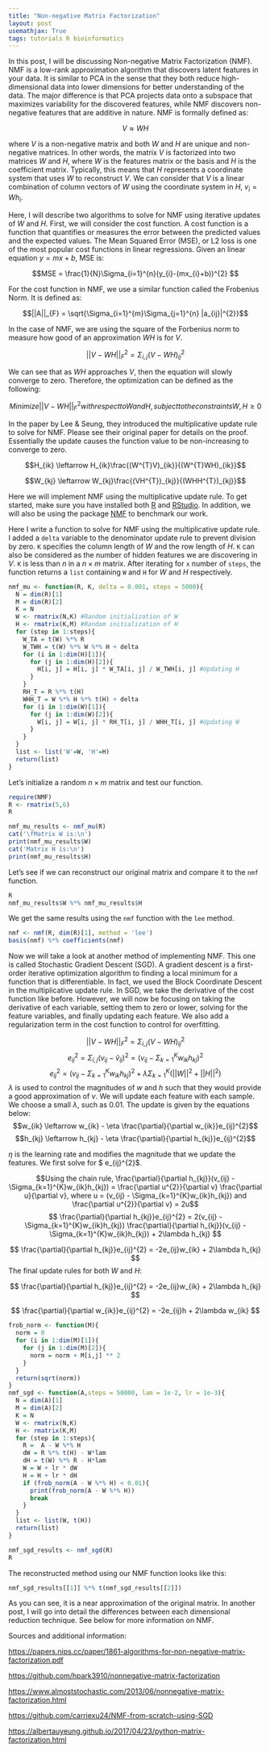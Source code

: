 ```yaml
---
title: "Non-negative Matrix Factorization"
layout: post
usemathjax: True
tags: tutorials R bioinformatics
---
```


In this post, I will be discussing Non-negative Matrix Factorization (NMF). NMF is a low-rank approximation algorithm that discovers latent features in your data. It is similar to PCA in the sense that they both reduce high-dimensional data into lower dimensions for better understanding of the data. The major difference is that PCA projects data onto a subspace that maximizes variability for the discovered features, while NMF discovers non-negative features that are additive in nature. NMF is formally defined as:

$$V \approx WH$$

where $V$ is a non-negative matrix and both $W$ and $H$ are unique and non-negative matrices. In other words, the matrix $V$ is factorized into two matrices $W$ and $H$, where $W$ is the features matrix or the basis and $H$ is the coefficient matrix. Typically, this means that $H$ represents a coordinate system that uses $W$ to reconstruct $V$. We can consider that $V$ is a linear combination of column vectors of $W$ using the coordinate system in $H$, $v_{i} = Wh_{i}$.

Here, I will describe two algorithms to solve for NMF using iterative updates of $W$ and $H$. First, we will consider the cost function. A cost function is a function that quantifies or measures the error between the predicted values and the expected values. The Mean Squared Error (MSE), or L2 loss is one of the most popular cost functions in linear regressions. Given an linear equation $y = mx + b$, MSE is:

$$MSE = \frac{1}{N}\Sigma_{i=1}^{n}(y_{i}-(mx_{i}+b))^{2} $$

For the cost function in NMF, we use a similar function called the Frobenius Norm. It is defined as:

$$||A||_{F} = \sqrt{\Sigma_{i=1}^{m}\Sigma_{j=1}^{n} |a_{ij}|^{2}}$$

In the case of NMF, we are using the square of the Forbenius norm to measure how good of an approximation $WH$ is for $V$.

$$||V - WH||_{F}^{2} = \Sigma_{i,j}(V - WH)^{2}_{ij}$$

We can see that as $WH$ approaches $V$, then the equation will slowly converge to zero. Therefore, the optimization can be defined as the following:

$$Minimize ||V - WH||_{F}^{2} with respect to W and H, subject to the constraints W,H \ge 0$$

In the paper by Lee & Seung, they introduced the multiplicative update rule to solve for NMF. Please see their original paper for details on the proof. Essentially the update causes the function value to be non-increasing to converge to zero.

$$H_{ik} \leftarrow H_{ik}\frac{(W^{T}V)_{ik}}{(W^{T}WH)_{ik}}$$

$$W_{kj} \leftarrow W_{kj}\frac{(VH^{T})_{kj}}{(WHH^{T})_{kj}}$$

Here we will implement NMF using the multiplicative update rule. To get started, make sure you have installed both [R](https://www.r-project.org/) and [RStudio](https://rstudio.com/). In addition, we will also be using the package [NMF](https://cran.r-project.org/web/packages/NMF/index.html) to benchmark our work. 

Here I write a function to solve for NMF using the multiplicative update rule. I added a `delta` variable to the denominator update rule to prevent division by zero. `K` specifies the column length of $W$ and the row length of $H$. `K` can also be considered as the number of hidden features we are discovering in $V$. `K` is less than $n$ in a $n \times m$ matrix. After iterating for `x` number of `steps`, the function returns a `list` containing `W` and `H` for $W$ and $H$ respectively. 

```r
nmf_mu <- function(R, K, delta = 0.001, steps = 5000){
  N = dim(R)[1]
  M = dim(R)[2]
  K = N
  W <- rmatrix(N,K) #Random initialization of W
  H <- rmatrix(K,M) #Random initialization of H
  for (step in 1:steps){
    W_TA = t(W) %*% R
    W_TWH = t(W) %*% W %*% H + delta
    for (i in 1:dim(H)[1]){
      for (j in 1:dim(H)[2]){
        H[i, j] = H[i, j] * W_TA[i, j] / W_TWH[i, j] #Updating H
      }
    }
    RH_T = R %*% t(H)
    WHH_T = W %*% H %*% t(H) + delta
    for (i in 1:dim(W)[1]){
      for (j in 1:dim(W)[2]){
        W[i, j] = W[i, j] * RH_T[i, j] / WHH_T[i, j] #Updating W
      }
    }
  }
  list <- list('W'=W, 'H'=H)
  return(list)
}
```

Let's initialize a random $n \times m$ matrix and test our function.
```r
require(NMF)
R <- rmatrix(5,6)
R
```

```R
nmf_mu_results <- nmf_mu(R)
cat('\fMatrix W is:\n')
print(nmf_mu_results$W)
cat('Matrix H is:\n')
print(nmf_mu_results$H)
```

Let's see if we can reconstruct our original matrix and compare it to the `nmf` function.
```r
R
nmf_mu_results$W %*% nmf_mu_results$H
```
We get the same results using the `nmf` function with the `lee` method. 
```r
nmf <- nmf(R, dim(R)[1], method = 'lee')
basis(nmf) %*% coefficients(nmf)
```

Now we will take a look at another method of implementing NMF. This one is called Stochastic Gradient Descent (SGD). A gradient descent is a first-order iterative optimization algorithm to finding a local minimum for a function that is differentiable. In fact, we used the Block Coordinate Descent in the multiplicative update rule. In SGD, we take the derivative of the cost function like before. However, we will now be focusing on taking the derivative of each variable, setting them to zero or lower, solving for the feature variables, and finally updating each feature. We also add a regularization term in the cost function to control for overfitting. 

$$||V - WH||_{F}^{2} = \Sigma_{i,j}(V - WH)^{2}_{ij}$$
$$e_{ij}^{2} = \Sigma_{i,j}(v_{ij}- \hat v_{ij})^{2} = (v_{ij} - \Sigma_{k=1}^{K}w_{ik}h_{kj})^{2}$$
$$e_{ij}^{2}  = (v_{ij} - \Sigma_{k=1}^{K}w_{ik}h_{kj})^{2} + \lambda\Sigma_{k=1}^{K}(||W||^{2} + ||H||^{2})$$
$\lambda$ is used to control the magnitudes of $w$ and $h$ such that they would provide a good approximation of $v$. We will update each feature with each sample. We choose a small $\lambda$, such as 0.01. The update is given by the equations below:
$$w_{ik} \leftarrow w_{ik} - \eta \frac{\partial}{\partial w_{ik}}e_{ij}^{2}$$
$$h_{kj} \leftarrow h_{kj} - \eta \frac{\partial}{\partial h_{kj}}e_{ij}^{2}$$

$\eta$ is the learning rate and modifies the magnitude that we update the features. We first solve for $ \frac{\partial}{\partial h_{kj}}e_{ij}^{2}$.

$$Using the chain rule, \frac{\partial}{\partial h_{kj}}(v_{ij} - \Sigma_{k=1}^{K}w_{ik}h_{kj}) = \frac{\partial u^{2}}{\partial v} \frac{\partial u}{\partial v}, where u = (v_{ij} - \Sigma_{k=1}^{K}w_{ik}h_{kj}) and \frac{\partial u^{2}}{\partial v} = 2u$$
$$ \frac{\partial}{\partial h_{kj}}e_{ij}^{2} = 2(v_{ij} - \Sigma_{k=1}^{K}w_{ik}h_{kj}) \frac{\partial}{\partial h_{kj}}(v_{ij} - \Sigma_{k=1}^{K}w_{ik}h_{kj}) + 2\lambda h_{kj} $$

$$ \frac{\partial}{\partial h_{kj}}e_{ij}^{2} = -2e_{ij}w_{ik} + 2\lambda h_{kj} $$
The final update rules for both $W$ and $H$:

$$ \frac{\partial}{\partial h_{kj}}e_{ij}^{2} = -2e_{ij}w_{ik} + 2\lambda h_{kj} $$

$$ \frac{\partial}{\partial w_{ik}}e_{ij}^{2} = -2e_{ij}h + 2\lambda w_{ik} $$

```r
frob_norm <- function(M){
  norm = 0
  for (i in 1:dim(M)[1]){
    for (j in 1:dim(M)[2]){
      norm = norm + M[i,j] ** 2
    }
  }
  return(sqrt(norm))
}
nmf_sgd <- function(A,steps = 50000, lam = 1e-2, lr = 1e-3){
  N = dim(A)[1]
  M = dim(A)[2]
  K = N
  W <- rmatrix(N,K)
  H <- rmatrix(K,M)
  for (step in 1:steps){
    R =  A - W %*% H 
    dW = R %*% t(H) - W*lam
    dH = t(W) %*% R - H*lam
    W = W + lr * dW
    H = H + lr * dH
    if (frob_norm(A - W %*% H) < 0.01){
      print(frob_norm(A - W %*% H))
      break
    }
  }
  list <- list(W, t(H))
  return(list)
}
```

```r
nmf_sgd_results <- nmf_sgd(R)
R
```
The reconstructed method using our NMF function looks like this:
```r
nmf_sgd_results[[1]] %*% t(nmf_sgd_results[[2]])
```
As you can see, it is a near approximation of the original matrix. In another post, I will go into detail the differences between each dimensional reduction technique. See below for more information on NMF. 


Sources and additional information:

<a href="https://papers.nips.cc/paper/1861-algorithms-for-non-negative-matrix-factorization.pdf" class="uri">https://papers.nips.cc/paper/1861-algorithms-for-non-negative-matrix-factorization.pdf</a>

<a href="https://github.com/hpark3910/nonnegative-matrix-factorization" class="uri">https://github.com/hpark3910/nonnegative-matrix-factorization</a>

<a href="https://www.almoststochastic.com/2013/06/nonnegative-matrix-factorization.html" class="uri">https://www.almoststochastic.com/2013/06/nonnegative-matrix-factorization.html</a>

<a href="https://github.com/carriexu24/NMF-from-scratch-using-SGD" class="uri">https://github.com/carriexu24/NMF-from-scratch-using-SGD</a>

<a href="https://albertauyeung.github.io/2017/04/23/python-matrix-factorization.html" class="uri">https://albertauyeung.github.io/2017/04/23/python-matrix-factorization.html</a>


